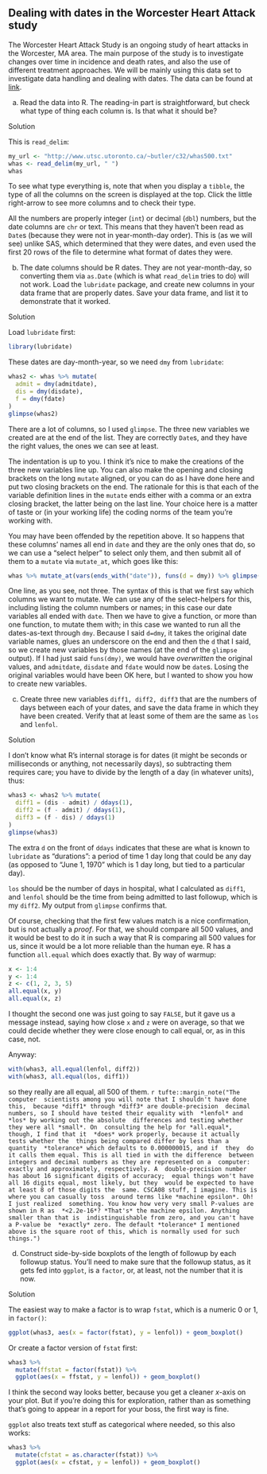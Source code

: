 ##  Dealing with dates in the Worcester Heart Attack study


 The Worcester Heart Attack Study is an ongoing study of
heart attacks in the Worcester, MA area. The main purpose of the study
is to investigate changes over time in incidence and death rates, and also
the use of different treatment approaches. We will be mainly using
this data set to investigate data handling and dealing with dates. The
data can be found at
[link](http://www.utsc.utoronto.ca/~butler/c32/whas500.txt). 



(a) Read the data into R. The reading-in part is
straightforward, but check what type of thing each column is. Is
that what it should be?


Solution


This is `read_delim`:
```r
my_url <- "http://www.utsc.utoronto.ca/~butler/c32/whas500.txt"
whas <- read_delim(my_url, " ")
whas
```

   

To see what type everything is, note that when you display a
`tibble`, the type of all the columns on the screen is
displayed at the top. Click the little right-arrow to see more columns
and to check their type.

All the numbers are properly integer (`int`) or decimal
(`dbl`) numbers, but the date columns are `chr` or
text. This means that they haven't been read as `Date`s
(because they were not in year-month-day order).  This is (as we will
see) unlike SAS, which determined that they were dates, and even used
the first 20 rows of the file to determine what format of dates they
were.



(b) The date columns should be R dates. They are not
year-month-day, so converting them via `as.Date` (which is
what `read_delim` tries to do) will not work. Load the
`lubridate` package, and create new columns in your data
frame that are properly dates. Save your data frame, and list it to
demonstrate that it worked.


Solution


Load `lubridate` first:
```r
library(lubridate)
```

       

These dates are day-month-year, so we need `dmy` from
`lubridate`: 

```r
whas2 <- whas %>% mutate(
  admit = dmy(admitdate),
  dis = dmy(disdate),
  f = dmy(fdate)
)
glimpse(whas2)
```

 

There are a lot of columns, so I used `glimpse`.  The three new
variables we created are at the end of the list. They are correctly
`Date`s, and they have the right values, the ones we can see at
least. 

The indentation is up to you. I think it's nice to make the
creations of the three new variables line up. You can also make the
opening and closing brackets on the long `mutate` aligned, or
you can do as I have done here and put two closing brackets on the
end. The rationale for this is that each of the variable definition
lines in the `mutate` ends either with a comma or an extra
closing bracket, the latter being on the last line. Your choice here is
a matter of taste or (in your working life) the coding norms of the
team you're working with.

You may have been offended by the repetition above. It so happens that
these columns' names all end in `date` and they are the only
ones that do, so we can use a "select helper" to select only them,
and then submit all of them to a `mutate` via `mutate_at`,
which goes like this:

```r
whas %>% mutate_at(vars(ends_with("date")), funs(d = dmy)) %>% glimpse()
```

 

One line, as you see, not three. The syntax of this is that we first
say which columns we want to mutate. We can use any of the
select-helpers for this, including listing the column numbers or
names; in this case our date variables all ended with
`date`. Then we have to give a function, or more than one
function, to mutate them with; in this case we wanted to run all the
dates-as-text through `dmy`. Because I said `d=dmy`, it
takes the original date variable names, glues an underscore on the end
and then the `d` that I said, so we create new variables by
those names (at the end of the `glimpse` output). If I had just
said `funs(dmy)`, we would have *overwritten* the original
values, and `admitdate`, `disdate` and `fdate`
would now be `date`s. Losing the original variables would have
been OK here, but I wanted to show you how to create new variables.



(c) Create three new variables `diff1, diff2, diff3` that
are the numbers of days between each of your dates, and save the
data frame in which they have been created. Verify that at
least some of them are the same as `los` and `lenfol`.


Solution


I don't know
what R's internal storage is for dates (it might be seconds or
milliseconds or anything, not necessarily days),
so subtracting them requires care; you have to divide by the
length of a day (in whatever units), thus:
```r
whas3 <- whas2 %>% mutate(
  diff1 = (dis - admit) / ddays(1),
  diff2 = (f - admit) / ddays(1),
  diff3 = (f - dis) / ddays(1)
)
glimpse(whas3)
```

       

The extra `d` on the front of `ddays` indicates that
these are what is known to `lubridate` as "durations": a
period of time 1 day long that could be any day (as opposed to 
"June 1, 1970" which is 1 day long, but tied to a particular day). 

`los` should be the number of days in hospital, what I
calculated as `diff1`, and `lenfol` should be the time
from being admitted to last followup, which is my `diff2`. My
output from `glimpse` confirms that. 

Of course, checking that the first few values match is a nice
confirmation, but is not actually a *proof*. For that, we should
compare all 500 values, and it would be best to do it in such a way
that R is comparing all 500 values for us, since it would be a lot
more reliable than the human eye. R has a function `all.equal`
which does exactly that. By way of warmup:

```r
x <- 1:4
y <- 1:4
z <- c(1, 2, 3, 5)
all.equal(x, y)
all.equal(x, z)
```

 

I thought the second one was just going to say `FALSE`, but it
gave us a message instead, saying how close `x` and `z`
were on average, so that we could decide whether they were close
enough to call equal, or, as in this case, not.

Anyway:

```r
with(whas3, all.equal(lenfol, diff2))
with(whas3, all.equal(los, diff1))
```

 

so they really are all equal, all 500 of them.
`r tufte::margin_note("The computer  scientists among you will note that I shouldn't have done this,  because *diff1* through *diff3* are double-precision  decimal numbers, so I should have tested their equality with  *lenfol* and *los* by working out the absolute  differences and testing whether they were all *small*. On  consulting the help for *all.equal*, though, I find that it  *does* work properly, because it actually tests whether the  things being compared differ by less than a quantity  *tolerance* which defaults to 0.000000015, and if  they  do it calls them equal. This is all tied in with the difference  between integers and decimal numbers as they are represented on a  computer: exactly and approximately, respectively. A  double-precision number has about 16 significant digits of accuracy;  equal things won't have all 16 digits equal, most likely, but they  would be expected to have at least 8 of those digits the  same. CSCA08 stuff, I imagine. This is where you can casually toss  around terms like *machine epsilon*. Oh! I just realized  something. You know how very very small P-values are shown in R as  *<2.2e-16*? *That's* the machine epsilon. Anything smaller than that is  indistinguishable from zero, and you can't have a P-value be  *exactly* zero. The default *tolerance* I mentioned  above is the square root of this, which is normally used for such  things.")`



(d) Construct side-by-side boxplots of the length of followup by
each followup status. You'll need to make sure
that the followup status, as it gets fed into `ggplot`, is a
`factor`, or, at least, not the number that it is now.


Solution


The easiest way to make a factor is to wrap `fstat`, which
is a numeric 0 or 1, in `factor()`:
```r
ggplot(whas3, aes(x = factor(fstat), y = lenfol)) + geom_boxplot()
```

       

Or create a factor version of `fstat` first:

```r
whas3 %>%
  mutate(ffstat = factor(fstat)) %>%
  ggplot(aes(x = ffstat, y = lenfol)) + geom_boxplot()
```

 

I think the second way looks better, because you
get a cleaner $x$-axis on your plot. But if you're doing this for
exploration, rather than as something that's going to appear in a
report for your boss, the first way is fine.

`ggplot` also treats text stuff as categorical where needed, so
this also works:

```r
whas3 %>%
  mutate(cfstat = as.character(fstat)) %>%
  ggplot(aes(x = cfstat, y = lenfol)) + geom_boxplot()
```

 




